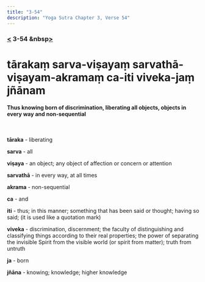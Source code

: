 ```yaml
---
title: "3-54"
description: "Yoga Sutra Chapter 3, Verse 54"
---
```


### [<](/Chapter-3/3-53) 3-54 &nbsp[>](/Chapter-3/3-55/)

# tārakaṃ sarva-viṣayaṃ sarvathā-viṣayam-akramaṃ ca-iti viveka-jaṃ jñānam

#### Thus knowing born of discrimination, liberating all objects, objects in every way and non-sequential

<br />

**tāraka** - liberating

**sarva** - all

**viṣaya** - an object; any object of affection or concern or attention

**sarvathā** - in every way, at all times

**akrama** - non-sequential

**ca** - and

**iti** - thus; in this manner; something that has been said or thought; having so said; (it is used like a quotation mark)

**viveka** - discrimination, discernment; the faculty of distinguishing and classifying things according to their real properties; the power of separating the invisible Spirit from the visible world (or spirit from matter); truth from untruth

**ja** - born

**jñāna** - knowing; knowledge; higher knowledge

<br />
